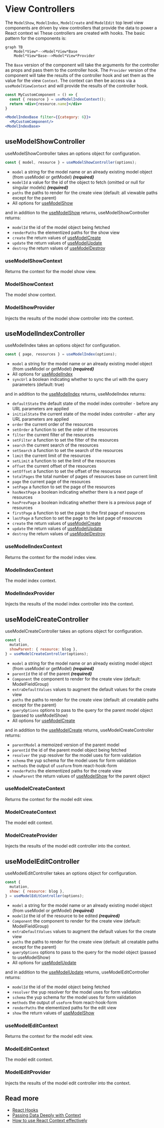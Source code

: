# View Controllers

The `ModelShow`, `ModelIndex`, `ModelCreate` and `ModelEdit` top level view components are driven by view controllers that provide the data to power a React context wi These controllers are created with hooks. The basic pattern for the components is:

```mermaid
graph TB
    Model*View*-->Model*View*Base
    Model*View*Base-->Model*View*Provider
```

The `Base` version of the component will take the arguments for the controller as props and pass them to the controller hook. The `Provider` version of the component will take the results of the controller hook and set them as the value for the view `Context`. The context can then be access via a `useModelViewContext` and will provide the results of the controller hook.

```jsx
const MyCustomComponent = () => {
  const { resource } = useModelIndexContext();
  return <div>{resource.name}</div>
}

<ModelIndexBase filter={{category: 6}}>
  <MyCustomComponent/>
<ModelIndexBase>
```

## useModelShowController

useModelShowController takes an options object for configuration.

```jsx
const { model, resource } = useModelShowController(options);
```

- `model` a string for the model name or an already existing model object (from useModel or getModel) **_(required)_**
- `modelId` a value for the id of the object to fetch (omitted or null for singular models) **_(required)_**
- `paths` the paths to render for the create view (default: all viewable paths except for the parent)
- All options for [useModelShow](api_hooks#usemodelshow)

and in addition to the [useModelShow](api_hooks#usemodelshow) returns, useModelShowController returns:

- `modelId` the id of the model object being fetched
- `renderPaths` the elementized paths for the show view
- `create` the return values of [useModelCreate](api_hooks#usemodelcreate)
- `update` the return values of [useModelUpdate](api_hooks#usemodelupdate)
- `destroy` the return values of [useModelDestroy](api_hooks#usemodeldestroy)

### useModelShowContext

Returns the context for the model show view.

### ModelShowContext

The model show context.

### ModelShowProvider

Injects the results of the model show controller into the context.

## useModelIndexController

useModelIndex takes an options object for configuration.

```jsx
const { page, resources } = useModelIndex(options);
```

- `model` a string for the model name or an already existing model object (from useModel or getModel) **_(required)_**
- All options for [useModelIndex](api_hooks#usemodelindex)
- `syncUrl` a boolean indicating whether to sync the url with the query parameters (default: true)

and in addition to the [useModelIndex](api_hooks#usemodelindex) returns, useModelIndex returns:

- `defaultState` the default state of the model index controller - before any URL parameters are applied
- `initialState` the current state of the model index controller - after any URL parameters are applied
- `order` the current order of the resources
- `setOrder` a function to set the order of the resources
- `filter` the current filter of the resources
- `setFilter` a function to set the filter of the resources
- `search` the current search of the resources
- `setSearch` a function to set the search of the resources
- `limit` the current limit of the resources
- `setLimit` a function to set the limit of the resources
- `offset` the current offset of the resources
- `setOffset` a function to set the offset of the resources
- `totalPages` the total number of pages of resources base on current limit
- `page` the current page of the resources
- `setPage` a function to set the page of the resources
- `hasNextPage` a boolean indicating whether there is a next page of resources
- `hasPrevPage` a boolean indicating whether there is a previous page of resources
- `firstPage` a function to set the page to the first page of resources
- `lastPage` a function to set the page to the last page of resources
- `create` the return values of [useModelCreate](api_hooks#usemodelcreate)
- `update` the return values of [useModelUpdate](api_hooks#usemodelupdate)
- `destroy` the return values of [useModelDestroy](api_hooks#usemodeldestroy)

### useModelIndexContext

Returns the context for the model index view.

### ModelIndexContext

The model index context.

### ModelIndexProvider

Injects the results of the model index controller into the context.

## useModelCreateController

useModelCreateController takes an options object for configuration.

```jsx
const {
  mutation,
  showParent: { resource: blog },
} = useModelCreateController(options);
```

- `model` a string for the model name or an already existing model object (from useModel or getModel) **_(required)_**
- `parentId` the id of the parent **_(required)_**
- `Component` the component to render for the create view (default: ModelFieldGroup)
- `extraDefaultValues` values to augment the default values for the create view
- `paths` the paths to render for the create view (default: all creatable paths except for the parent)
- `queryOptions` options to pass to the query for the parent model object (passed to useModelShow)
- All options for [useModelCreate](api_hooks#usemodelcreate)

and in addition to the [useModelCreate](api_hooks#usemodelcreate) returns, useModelCreateController returns:

- `parentModel` a memoized version of the parent model
- `parentId` the id of the parent model object being fetched
- `resolver` the yup resolver for the model uses for form validation
- `schema` the yup schema for the model uses for form validation
- `methods` the output of `useForm` from react-hook-form
- `renderPaths` the elementized paths for the create view
- `showParent` the return values of [useModelShow](api_hooks#usemodelshow) for the parent object

### useModelCreateContext

Returns the context for the model edit view.

### ModelCreateContext

The model edit context.

### ModelCreateProvider

Injects the results of the model edit controller into the context.

## useModelEditController

useModelEditController takes an options object for configuration.

```jsx
const {
  mutation,
  show: { resource: blog },
} = useModelEditController(options);
```

- `model` a string for the model name or an already existing model object (from useModel or getModel) **_(required)_**
- `modelId` the id of the resource to be edited **_(required)_**
- `Component` the component to render for the create view (default: ModelFieldGroup)
- `extraDefaultValues` values to augment the default values for the create view
- `paths` the paths to render for the create view (default: all creatable paths except for the parent)
- `queryOptions` options to pass to the query for the model object (passed to useModelShow)
- All options for [useModelUpdate](api_hooks#usemodelupdate)

and in addition to the [useModelUpdate](api_hooks#usemodelupdate) returns, useModelEditController returns:

- `modelId` the id of the model object being fetched
- `resolver` the yup resolver for the model uses for form validation
- `schema` the yup schema for the model uses for form validation
- `methods` the output of `useForm` from react-hook-form
- `renderPaths` the elementized paths for the edit view
- `show` the return values of [useModelShow](api_hooks#usemodelshow)

### useModelEditContext

Returns the context for the model edit view.

### ModelEditContext

The model edit context.

### ModelEditProvider

Injects the results of the model edit controller into the context.

## Read more

- [React Hooks](https://react.dev/learn/reusing-logic-with-custom-hooks)
- [Passing Data Deeply with Context](https://react.dev/learn/passing-data-deeply-with-context)
- [How to use React Context effectively](https://kentcdodds.com/blog/how-to-use-react-context-effectively)
